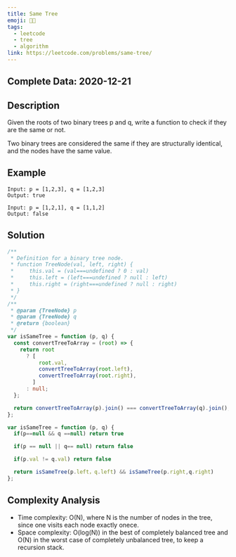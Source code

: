 ```yaml
---
title: Same Tree
emoji: 👨‍💻
tags:
  - leetcode
  - tree
  - algorithm
link: https://leetcode.com/problems/same-tree/
---
```


## Complete Data: 2020-12-21

## Description

Given the roots of two binary trees p and q, write a function to check if they are the same or not.

Two binary trees are considered the same if they are structurally identical, and the nodes have the same value.

## Example

```
Input: p = [1,2,3], q = [1,2,3]
Output: true

Input: p = [1,2,1], q = [1,1,2]
Output: false
```

## Solution

```ts
/**
 * Definition for a binary tree node.
 * function TreeNode(val, left, right) {
 *     this.val = (val===undefined ? 0 : val)
 *     this.left = (left===undefined ? null : left)
 *     this.right = (right===undefined ? null : right)
 * }
 */
/**
 * @param {TreeNode} p
 * @param {TreeNode} q
 * @return {boolean}
 */
var isSameTree = function (p, q) {
  const convertTreeToArray = (root) => {
    return root
      ? [
          root.val,
          convertTreeToArray(root.left),
          convertTreeToArray(root.right),
        ]
      : null;
  };

  return convertTreeToArray(p).join() === convertTreeToArray(q).join();
};

var isSameTree = function (p, q) {
  if(p==null && q ==null) return true

  if(p == null || q== null) return false

  if(p.val != q.val) return false

  return isSameTree(p.left，q.left) && isSameTree(p.right,q.right)
};


```

## Complexity Analysis

- Time complexity: O(N), where N is the number of nodes in the tree, since one visits each node exactly onece.
- Space complexity: O(log(N)) in the best of completely balanced tree and O(N) in the worst case of completely unbalanced tree, to keep a recursion stack.
